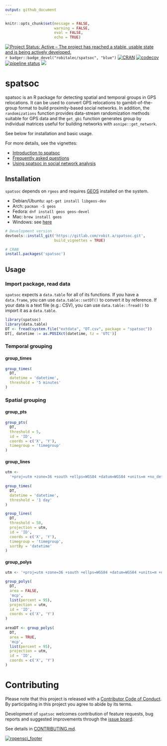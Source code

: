 ```yaml
---
output: github_document
---
```


```r
knitr::opts_chunk$set(message = FALSE, 
                      warning = FALSE,
                      eval = FALSE, 
                      echo = TRUE)
```


[![Project Status: Active – The project has reached a stable, usable state and is being actively developed.](http://www.repostatus.org/badges/latest/active.svg)](http://www.repostatus.org/#active)
`r badger::badge_devel("robitalec/spatsoc", "blue")`
[![CRAN](https://www.r-pkg.org/badges/version/spatsoc)](https://cran.r-project.org/package=spatsoc)
[![codecov](https://codecov.io/gl/robit.a/spatsoc/branch/master/graph/badge.svg)](https://codecov.io/gl/robit.a/spatsoc)
[![pipeline status](https://gitlab.com/robit.a/spatsoc/badges/master/pipeline.svg)](https://gitlab.com/robit.a/spatsoc/commits/master)
[![](https://badges.ropensci.org/237_status.svg)](https://github.com/ropensci/onboarding/issues/237)

# spatsoc 
spatsoc is an R package for detecting spatial and temporal groups in GPS relocations. It can be used to convert GPS relocations to gambit-of-the-group format to build proximity-based social networks. In addition, the `randomizations` function provides data-stream randomization methods suitable for GPS data and the `get_gbi` function generates group by individual matrices useful for building networks with `asnipe::get_network`. 

See below for installation and basic usage. 

For more details, see the vignettes:

* [Introduction to spatsoc](https://spatsoc.gitlab.io/articles/intro-spatsoc.html)
* [Frequently asked questions](https://spatsoc.gitlab.io/articles/faq.html)
* [Using spatsoc in social network analysis](http://spatsoc.gitlab.io/articles/using-in-sna.html)


## Installation
`spatsoc` depends on `rgeos` and requires [GEOS](https://trac.osgeo.org/geos/) installed on the system. 

* Debian/Ubuntu: `apt-get install libgeos-dev`
* Arch: `pacman -S geos`
* Fedora: `dnf install geos geos-devel`
* Mac: `brew install geos`
* Windows: see [here](https://trac.osgeo.org/osgeo4w/)


```r
# Development version
devtools::install_git('https://gitlab.com/robit.a/spatsoc.git',
                      build_vignettes = TRUE)

# CRAN
install.packages('spatsoc')
```

## Usage
### Import package, read data
`spatsoc` expects a `data.table` for all of its functions. If you have a `data.frame`, you can use `data.table::setDT()` to convert it by reference. If your data is a text file (e.g.: CSV), you can use `data.table::fread()` to import it as a `data.table`. 

```r
library(spatsoc)
library(data.table)
DT <- fread(system.file("extdata", "DT.csv", package = "spatsoc"))
DT[, datetime := as.POSIXct(datetime, tz = 'UTC')]
```


### Temporal grouping
#### group_times
```r
group_times(
  DT, 
  datetime = 'datetime', 
  threshold = '5 minutes'
)
```

### Spatial grouping
#### group_pts

```r
group_pts(
  DT,
  threshold = 5,
  id = 'ID',
  coords = c('X', 'Y'),
  timegroup = 'timegroup'
)
```


#### group_lines

```r
utm <-
  '+proj=utm +zone=36 +south +ellps=WGS84 +datum=WGS84 +units=m +no_defs'
  
group_times(
  DT, 
  datetime = 'datetime', 
  threshold = '1 day'
)

group_lines(
  DT,
  threshold = 50,
  projection = utm,
  id = 'ID',
  coords = c('X', 'Y'),
  timegroup = 'timegroup',
  sortBy = 'datetime'
)
```


#### group_polys

```r
utm <- '+proj=utm +zone=36 +south +ellps=WGS84 +datum=WGS84 +units=m +no_defs'

group_polys(
  DT,
  area = FALSE,
  'mcp',
  list(percent = 95),
  projection = utm,
  id = 'ID',
  coords = c('X', 'Y')
)
  
areaDT <- group_polys(
  DT,
  area = TRUE,
  'mcp',
  list(percent = 95),
  projection = utm,
  id = 'ID',
  coords = c('X', 'Y')
)
```


# Contributing
Please note that this project is released with a [Contributor Code of Conduct](CODE_OF_CONDUCT.md). By participating in this project you agree to abide by its terms.
  
Development of `spatsoc` welcomes contribution of feature requests, bug reports and suggested improvements through the [issue board](https://gitlab.com/robit.a/spatsoc/issues). 

See details in [CONTRIBUTING.md](CONTRIBUTING.md). 

[![ropensci_footer](https://ropensci.org/public_images/ropensci_footer.png)](https://ropensci.org)
